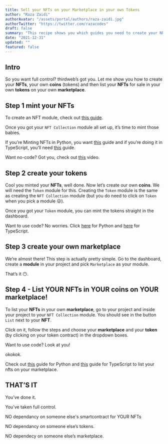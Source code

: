 ```yaml
---
title: Sell your NFTs on your Marketplace in your own Tokens
author: "Raza Zaidi"
authorAvatar: "/assets/portal/authors/raza-zaidi.jpg"
authorTwitter: "https://twitter.com/razacodes"
draft: false
summary: "This recipe shows you which guides you need to create your NFTs, Tokens and Marketplace" 
date: "2021-12-31"
updated: ""
featured: false
---
```


## Intro

So you want full control? thirdweb’s got you. Let me show you how to create your **NFTs**, your own **coins** (tokens) and then list your **NFTs** for sale in your own **tokens** on your own **marketplace**.

## Step 1 mint your NFTs

To create an NFT module, check out [this guide](/portal/learn/introduction).

Once you got your `NFT Collection` module all set up, it’s time to mint those babies.

If you’re Minting NFTs in Python, you want [this](/portal/guides/mint-nft-collection-with-python-sdk) guide and if you’re doing it in TypeScript, you’ll need [this](/portal/guides/mint-nft-collection-using-typescript-sdk) guide.

Want no-code? Got you, check out [this](https://www.youtube.com/watch?v=AW4AF5nejyg) video.

## Step 2 create your tokens

Cool you minted your **NFTs**, well done. Now let’s create our own **coins**. We will need the `Token` module for this. Creating the `Token` module is the same as creating the `NFT Collection` module (but you do need to click on `Token` when you pick a module 😜).

Once you got your `Token` module, you can mint the tokens straight in the dashboard.

Want to use code? No worries. Click [here](/portal/guides/create-your-currency-with-python-sdk) for Python and [here](/portal/guides/create-your-currency-with-typescript-sdk) for TypeScript.

## Step 3 create your own marketplace

We’re almost there! This step is actually pretty simple. Go to the dashboard, create a **module** in your project and pick `Marketplace` as your module.

That’s it 😶.

## Step 4 - List YOUR NFTs in YOUR coins on YOUR marketplace!

To list your **NFTs** in your own **marketplace**, go to your project and inside your project to your `NFT Collection` module. You should see in the button `List` next to your **NFT**.

Click on it, follow the steps and choose your **marketplace** and your **token** (by clicking on your token contract) in the dropdown boxes.

Want to use code? Look at you! 

okokok.

Check out [this](/guides/create-a-marketplace-with-python-sdk) guide for Python and [this](/portal/guides/create-your-own-marketplace-with-thirdweb-typescript-sdk) guide for TypeScript to list your nfts on your marketplace.

## THAT’S IT

You’ve done it.

You’ve taken full control. 

NO dependancy on someone else's smartcontract for YOUR NFTs

NO dependancy on someone else’s tokens.

NO dependecy on someone else’s marketplace.
